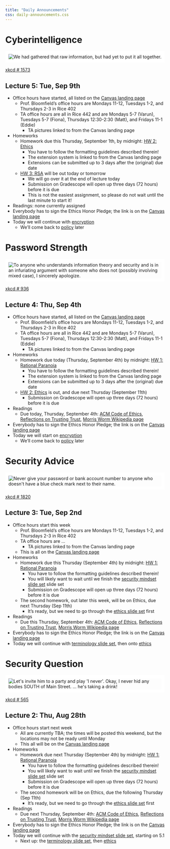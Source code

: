 ```yaml
---
title: "Daily Announcements"
css: daily-announcements.css
---
```



# Cyberintelligence
::: {.stretch}
![](https://imgs.xkcd.com/comics/cyberintelligence.png){title="We had gathered that raw information, but had yet to put it all together." style='border:10px solid white' srcset="https://imgs.xkcd.com/comics/cyberintelligence_2x.png 2x" }
:::
::: {.r-stack}
[xkcd \# 1573](https://xkcd.com/1573)
:::

## Lecture 5: Tue, Sep 9th
- Office hours have started, all listed on the [Canvas landing page](https://canvas.its.virginia.edu/courses/146744)
  - Prof. Bloomfield's office hours are Mondays 11-12, Tuesdays 1-2, and Thursdays 2-3 in Rice 402
  - TA office hours are all in Rice 442 and are Mondays 5-7 (Varun), Tuesdays 5-7 (Fiona), Thursdays 12:30-2:30 (Matt), and Fridays 11-1 (Eddie)
    - TA pictures linked to from the Canvas landing page
- Homeworks
  - Homework due this Thursday, September 1th, by midnight: [HW 2: Ethics](../hws/hw-ethics-tabbed.html)
    - You have to follow the formatting guidelines described therein!
    - The extension system is linked to from the Canvas landing page
    - Extensions can be submitted up to 3 days after the (original) due date
  - [HW 3: RSA](../hws/hw-rsa-tabbed.html) will be out today or tomorrow
    - We will go over it at the end of lecture today
    - Submission on Gradescope will open up three days (72 hours) before it is due
    - This is not the easiest assignment, so please do not wait until the last minute to start it!
- Readings: none currently assigned
- Everybody has to sign the Ethics Honor Pledge; the link is on the [Canvas landing page](https://canvas.its.virginia.edu/courses/136577)
- Today we will continue with [encryption](../slides/encryption.html#/)
  - We'll come back to [policy](../slides/policy.html#/) later



# Password Strength
::: {.stretch}
![](https://imgs.xkcd.com/comics/password_strength.png){title="To anyone who understands information theory and security and is in an infuriating argument with someone who does not (possibly involving mixed case), I sincerely apologize." style='border:10px solid white' srcset="https://imgs.xkcd.com/comics/password_strength_2x.png 2x" }
:::
::: {.r-stack}
[xkcd \# 936](https://xkcd.com/936)
:::

## Lecture 4: Thu, Sep 4th
- Office hours have started, all listed on the [Canvas landing page](https://canvas.its.virginia.edu/courses/146744)
  - Prof. Bloomfield's office hours are Mondays 11-12, Tuesdays 1-2, and Thursdays 2-3 in Rice 402
  - TA office hours are all in Rice 442 and are Mondays 5-7 (Varun), Tuesdays 5-7 (Fiona), Thursdays 12:30-2:30 (Matt), and Fridays 11-1 (Eddie)
    - TA pictures linked to from the Canvas landing page
- Homeworks
  - Homework due today (Thursday, September 4th) by midnight: [HW 1: Rational Paranoia](../hws/hw-paranoia-tabbed.html)
    - You have to follow the formatting guidelines described therein!
    - The extension system is linked to from the Canvas landing page
    - Extensions can be submitted up to 3 days after the (original) due date
  - [HW 2: Ethics](../hws/hw-ethics-tabbed.html) is out, and due next Thursday (September 11th)
    - Submission on Gradescope will open up three days (72 hours) before it is due
- Readings
  - Due today, Thursday, September 4th: [ACM Code of Ethics](https://www.acm.org/code-of-ethics), [Reflections on Trusting Trust](https://dl.acm.org/citation.cfm?id=358210), [Morris Worm Wikipedia page](https://en.wikipedia.org/wiki/Morris_worm)
- Everybody has to sign the Ethics Honor Pledge; the link is on the [Canvas landing page](https://canvas.its.virginia.edu/courses/136577)
- Today we will start on [encryption](../slides/encryption.html#/)
  - We'll come back to [policy](../slides/policy.html#/) later



# Security Advice
::: {.stretch}
![](https://imgs.xkcd.com/comics/security_advice.png){title="Never give your password or bank account number to anyone who doesn&#39;t have a blue check mark next to their name." style='border:10px solid white' srcset="https://imgs.xkcd.com/comics/security_advice_2x.png 2x" }
:::
::: {.r-stack}
[xkcd \# 1820](https://xkcd.com/1820)
:::

## Lecture 3: Tue, Sep 2nd
- Office hours start this week
  - Prof. Bloomfield's office hours are Mondays 11-12, Tuesdays 1-2, and Thursdays 2-3 in Rice 402
  - TA office hours are ...
    - TA pictures linked to from the Canvas landing page
  - This is all on the [Canvas landing page](https://canvas.its.virginia.edu/courses/146744)
- Homeworks
  - Homework due this Thursday (September 4th) by midnight: [HW 1: Rational Paranoia](../hws/hw-paranoia-tabbed.html)
    - You have to follow the formatting guidelines described therein!
    - You will likely want to wait until we finish the [security mindset slide set](../slides/security-mindset.html#/) slide set
    - Submission on Gradescope will open up three days (72 hours) before it is due
  - The second homework, out later this week, will be on Ethics, due next Thursday (Sep 11th)
    - It's ready, but we need to go through the [ethics slide set](../slides/ethics.html#/) first
- Readings
  - Due this Thursday, September 4th: [ACM Code of Ethics](https://www.acm.org/code-of-ethics), [Reflections on Trusting Trust](https://dl.acm.org/citation.cfm?id=358210), [Morris Worm Wikipedia page](https://en.wikipedia.org/wiki/Morris_worm)
- Everybody has to sign the Ethics Honor Pledge; the link is on the [Canvas landing page](https://canvas.its.virginia.edu/courses/136577)
- Today we will continue with [terminology slide set](../slides/terminology.html#/), then onto [ethics](../slides/ethics.html#/)



# Security Question
::: {.stretch}
![](https://imgs.xkcd.com/comics/security_question.png){title="Let&#39;s invite him to a party and play &#39;I never&#39;.  Okay, I never hid any bodies SOUTH of Main Street. ... he&#39;s taking a drink!" style='border:10px solid white'  }
:::
::: {.r-stack}
[xkcd \# 565](https://xkcd.com/565)
:::

## Lecture 2: Thu, Aug 28th
- Office hours start next week
  - All are currently TBA; the times will be posted this weekend, but the locations may not be ready until Monday
  - This all will be on the [Canvas landing page](https://canvas.its.virginia.edu/courses/146744)
- Homeworks
  - Homework due next Thursday (September 4th) by midnight: [HW 1: Rational Paranoia](../hws/hw-paranoia-tabbed.html)
    - You have to follow the formatting guidelines described therein!
    - You will likely want to wait until we finish the [security mindset slide set](../slides/security-mindset.html#/) slide set
    - Submission on Gradescope will open up three days (72 hours) before it is due
  - The second homework will be on Ethics, due the following Thursday (Sep 11th)
    - It's ready, but we need to go through the [ethics slide set](../slides/ethics.html#/) first
- Readings
  - Due next Thursday, September 4th: [ACM Code of Ethics](https://www.acm.org/code-of-ethics), [Reflections on Trusting Trust](https://dl.acm.org/citation.cfm?id=358210), [Morris Worm Wikipedia page](https://en.wikipedia.org/wiki/Morris_worm)
- Everybody has to sign the Ethics Honor Pledge; the link is on the [Canvas landing page](https://canvas.its.virginia.edu/courses/136577)
- Today we will continue with the [security mindset slide set](../slides/security-mindset.html#/), starting on 5.1
  - Next up: the [terminology slide set](../slides/terminology.html#/), then [ethics](../slides/ethics.html#/)
